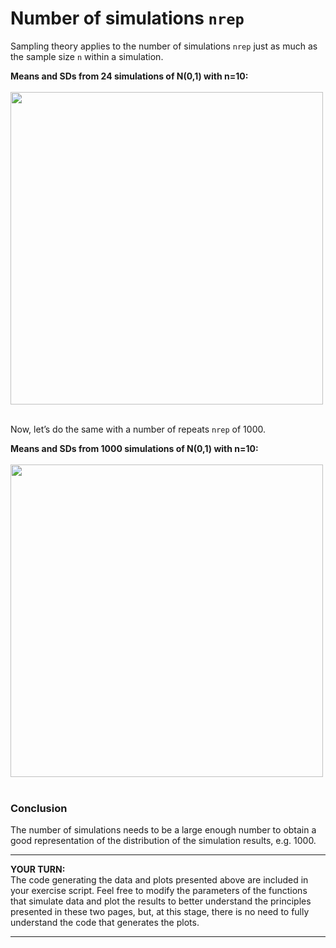# Number of simulations `nrep`

Sampling theory applies to the number of simulations `nrep` just as much as the sample size `n` within a simulation.

**Means and SDs from 24 simulations of N(0,1) with n=10:**  
<br/>
<img src="../assets/musd-24-10-N01.png" width="500">  
<br/>

Now, let's do the same with a number of repeats `nrep` of 1000.  

**Means and SDs from 1000 simulations of N(0,1) with n=10:**   
<br/>
<img src="../assets/1000hist10N01.png" width="500">  
<br/>


### Conclusion  
The number of simulations needs to be a large enough number to obtain a good representation of the distribution of the simulation results, e.g. 1000. 

***

**YOUR TURN:**  
The code generating the data and plots presented above are included in your exercise script. Feel free to modify the parameters of the functions that simulate data and plot the results to better understand the principles presented in these two pages, but, at this stage, there is no need to fully understand the code that generates the plots.

***

